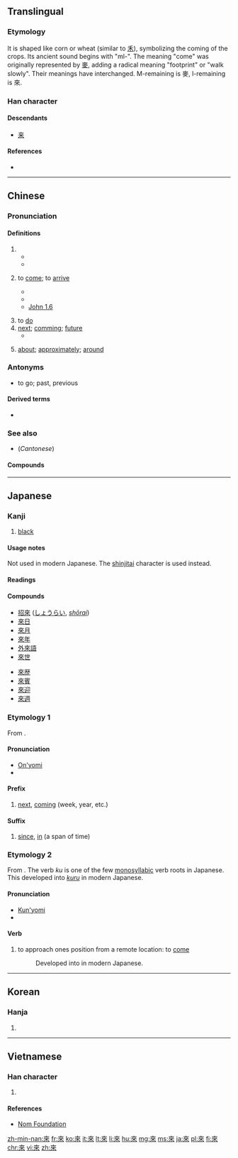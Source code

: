 {{also|来|徠}}
==Translingual==
{{stroke order|strokes=8}}
{{stroke order|type=animate}}
{{zh-hanzi-box|[[来]]|來}}

===Etymology===
It is shaped like corn or wheat (similar to [[禾]]), symbolizing the coming of the crops. Its ancient sound begins with "ml-".<!--citation needed; in which period of Chinese history did it have this pronunciation--> The meaning "come" was originally represented by [[麥]], adding a radical meaning "footprint" or "walk slowly". Their meanings have interchanged. M-remaining is 麥, l-remaining is 來.

===Han character===
{{Han char|rn=9|rad=人|as=06|sn=8|four=4090<sub>8</sub>|canj=木人人 (DOO)}}

====Descendants====
* [[来]]

====References====
* {{Han ref|kx=0101.160|dkj=00581|dj=0214.080|hdz=10141.080|uh=4F86|ud=20358|bh=A8D3|bd=43219}}

----

==Chinese==
{{zh-forms|s=来}}

===Pronunciation===
{{zh-pron
|m=lái
|c=loi4
|h=pfs=lòi,lôi
|mn=lâi
|w=3le
|mc=y
|oc=y
|ma=y
|cat=v
}}

====Definitions====
# {{non-gloss definition|used after a verb of motion to indicates movement away from the speaker}}
#* {{zh-usex|下來|to come down ( compare {{zh-l|下去|to go down}} )|link=y}}
#* {{zh-usex|進來|to come in|link=yes}}
# {{cx|Beginning Mandarin|lang=zh|sort=lai2}} to [[come]]; to [[arrive]]
#* {{zh-usex|我 一會-兒{r} 就 來。|I' ll come in a moment.|link=y}}
#* {{zh-usex|我 不 知道 它 是 從 哪裡 來 的。|I didn't know where it came from.|link=y}}
#* [http://wordproject.org/multi/bi_en_cn_py.htm John 1.6]
#*: {{zh-usex|有 一 個 人，是 從 神 那裡 差 '''來''' 的，名 叫 約翰。|There was a man sent from God, whose name was John.|link=y}}
# to [[do]] {{non-gloss definition|(specific meaning depending on the context)}}
# [[next]]; [[comming]]; [[future]]
#* {{zh-usex|來 年|next year|link=y}}
# {{qualifier|after a number}} [[about]]; [[approximately]]; [[around]]

===Antonyms===
* {{zh-l|去}} to go; past, previous

====Derived terms====
* {{zh-l|來者不善，善者不來}}

===See also===
* (''Cantonese'') {{zh-l|嚟}}

====Compounds====
{{der5
| {{zh-l|來賓/来宾}}
| {{zh-l|來不得/来不得}}
| {{zh-l|來不及/来不及}}
| {{zh-l|來不來/来不来}}
| {{zh-l|來潮/来潮}}
| {{zh-l|來到/来到}}
| {{zh-l|來得/来得}}
| {{zh-l|來得及/来得及}}
| {{zh-l|來復/来复}}
| {{zh-l|來復槍/来复枪}}
| {{zh-l|來回/来回}}
| {{zh-l|來回來去/来回来去}}
| {{zh-l|來回票/来回票}}
| {{zh-l|來火/来火}}
| {{zh-l|來火兒/来火儿}}
| {{zh-l|來件/来件}}
| {{zh-l|來講/来讲}}
| {{zh-l|來今/来今}}
| {{zh-l|來勁/来劲}}
| {{zh-l|來勁兒/来劲儿}}
| {{zh-l|來看/来看}}
| {{zh-l|來客/来客}}
| {{zh-l|來歷/来历}}
| {{zh-l|來料加工/来料加工}}
| {{zh-l|來臨/来临}}
| {{zh-l|來龍去脈/来龙去脉}}
| {{zh-l|來路/来路}}
| {{zh-l|來路貨/来路货}}
| {{zh-l|來年/来年}}
| {{zh-l|來人/来人}}
| {{zh-l|來日/来日}}
| {{zh-l|來日方長/来日方长}}
| {{zh-l|來神/来神}}
| {{zh-l|來神兒/来神儿}}
| {{zh-l|來生/来生}}
| {{zh-l|來使/来使}}
| {{zh-l|來世/来世}}
| {{zh-l|來示/来示}}
| {{zh-l|來勢/来势}}
| {{zh-l|來說/来说}}
| {{zh-l|來頭/来头}}
| {{zh-l|來頭兒/来头儿}}
| {{zh-l|來往/来往}}
| {{zh-l|來文/来文}}
| {{zh-l|來信/来信}}
| {{zh-l|來樣加工/来样加工}}
| {{zh-l|來意/来意}}
| {{zh-l|來由/来由}}
| {{zh-l|來源/来源}}
| {{zh-l|來朝/来朝}}
| {{zh-l|來者/来者}}
| {{zh-l|來者不拒/来者不拒}}
| {{zh-l|來著/来著}}
| {{zh-l|來之不易/来之不易}}
| {{zh-l|來自/来自}}
| {{zh-l|來蹤去跡/来踪去迹}}
}}

----

==Japanese==

===Kanji===
{{ja-kanji|grade=uc|rs=木04|style=ky|shin=来}}

# [[black]]

====Usage notes====
Not used in modern Japanese.  The [[shinjitai]] character {{l|ja|来}} is used instead.

====Readings====
{{ja-readings
|goon=[[らい]] (rai)
|kanon=[[らい]] (rai)
|kun=[[くる|く-る]] (ku-ru), [[きたる|きた-る]] / [[きたる|き-たる]] (kita-ru / ki-taru)
}}

====Compounds====
{{attention|ja|Compounds need substantial expansion.}}
{{der-top|Compounds}}
* [[招來]] ([[しょうらい]], ''[[shōrai]]'')
* [[來日]]
* [[來月]]
* [[來年]]
* [[外來語]]
* [[來世]]
{{der-mid}}
* [[來歴]]
* [[來賓]]
* [[來迎]]
* [[來週]]
{{der-bottom}}

===Etymology 1===
From {{etyl|zhx|ja|sort=らい}} {{term|sc=Hani|來}}.

====Pronunciation====
* [[音読み|On'yomi]]
* {{IPA|lang=ja|/ra.i/|[ɽäi]}}

====Prefix====
{{ja-pos|らい|prefix}}

# [[next]], [[coming]] (week, year, etc.)
#: {{ja-usex|'''來'''年、'''來'''週|'''らい'''ねん、 '''らい'''しゅう|'''next''' year, '''next''' week}}
#: {{ja-usex|'''來'''週月曜日に会いましょう。|'''らい'''しゅう げつようび に あいましょう。|Let's meet Monday '''next'''. / Let's meet this '''coming''' Monday.}}

====Suffix====
{{ja-pos|らい|suffix}}

# [[since]], [[in]] (a span of time)
#: {{ja-usex|三年'''來'''あれを見ていない。|さん ねん '''らい''' あれ を みて いない。|I haven't seen that '''in''' three years / '''since''' three years ago.}}

===Etymology 2===
From {{etyl|ojp|ja|sort=く}}.  The verb ''ku'' is one of the few [[monosyllabic]] verb roots in Japanese.  This developed into [[来る|''kuru'']] in modern Japanese.

====Pronunciation====
* [[訓読み|Kun'yomi]]
* {{IPA|lang=ja|/ku/|[kɯᵝ]}}

====Verb====
{{ja-verb|く|type=3}}

# {{context|lang=ja|sort=く|obsolete}} to approach ones position from a remote location: to [[come]]
#: Developed into {{l|ja|来る|tr=[[くる]], ''[[kuru#Japanese|kuru]]''}} in modern Japanese.

----

==Korean==

===Hanja===
{{ko-hanja|hangeul=[[래]]>[[내]]|rv=rae>nae|mr=rae>nae|y=lay>nay}}

# {{defn|lang=ko|sort=人06}}

----

==Vietnamese==

===Han character===
{{vi-hantu|[[lai]], [[lay]], [[lơi]], [[ray]], [[rơi]], [[rời]]|rs=人06}}

# {{defn|lang=vi|sort=人06}}

====References====
*[http://nomfoundation.org/common/nom_details.php?codepoint=4f86 Nom Foundation]

[[zh-min-nan:來]]
[[fr:來]]
[[ko:來]]
[[it:來]]
[[lt:來]]
[[li:來]]
[[hu:來]]
[[mg:來]]
[[ms:來]]
[[ja:來]]
[[pl:來]]
[[fi:來]]
[[chr:來]]
[[vi:來]]
[[zh:來]]